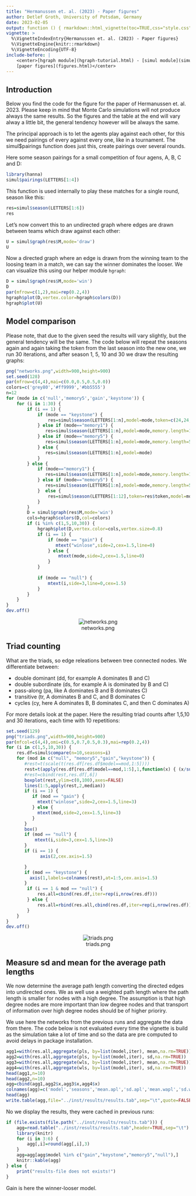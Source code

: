 ```yaml
---
title: "Hermanussen et. al. (2023) - Paper figures"
author: Detlef Groth, University of Potsdam, Germany
date: 2023-02-05
output: function () { rmarkdown::html_vignette(toc=TRUE,css="style.css") }
vignette: >
  %\VignetteIndexEntry{Hermanussen et. al. (2023) - Paper figures}
  %\VignetteEngine{knitr::rmarkdown}
  %\VignetteEncoding{UTF-8}
include-before: |
    <center>[hgraph module](hgraph-tutorial.html) - [simul module](simul-tutorial.html) -
    [paper figures](figures.html)</center>
---
```


## Introduction

Below you find the code for the figure for the paper of Hermanussen et. al.
2023. Please keep in mind that Monte Carlo simulations will not produce always the same results. So the figures and the table at the end will vary alway a little bit, the general tendency however will be always the same.

The principal approach is to let the agents play against each other, for this
we need pairings of every against every one, like in a tournament. The simul$pairings function does just this, create pairings over several rounds.

Here some season pairings for a small competition of four agens, A, B, C and D:

```r
library(hanna)
simul$pairings(LETTERS[1:4])
```

This function is used internally to play these matches for a single round,
season like this:

```r
res=simul$season(LETTERS[1:6])
res
```

Let's now convert this to an undirected graph where edges are drawn between
teams which draw against each other:

```r
U = simul$graph(res$M,mode='draw')
U
```

Now a directed graph where an edge is drawn from the winning team to the
loosing team in a match, we can say the winner dominates the looser. We can visualize this using our helper module `hgraph`:

```r
D = simul$graph(res$M,mode='win')
D
par(mfrow=c(1,2),mai=rep(0.2,4))
hgraph$plot(D,vertex.color=hgraph$colors(D))
hgraph$plot(U)
```

## Model comparison

Please note, that due to the given seed the results will vary slightly, but
the general tendency will be the same. The code below will repeat the seasons
again and again taking the token from the last season into the new one, we run
30 iterations, and after season 1, 5, 10 and 30 we draw the resulting graphs:

```r
png("networks.png",width=900,height=900)
set.seed(128)
par(mfrow=c(4,4),mai=c(0.0,0.5,0.5,0.0))
colors=c('grey80','#ff9999','#bb5555')
n=12
for (mode in c('null','memory5','gain','keystone')) {
    for (i in 1:30) {
        if (i == 1) {
            if (mode == "keystone") {
                res=simul$season(LETTERS[1:n],model=mode,token=c(24,24,rep(12,n-2)))
            } else if (mode=="memory1") {
               res=simul$season(LETTERS[1:n],model=mode,memory.length=1)
            } else if (mode=="memory5") {
               res=simul$season(LETTERS[1:n],model=mode,memory.length=5)
            } else {
               res=simul$season(LETTERS[1:n],model=mode)
            }
        } else {
            if (mode=="memory1") {
               res=simul$season(LETTERS[1:n],model=mode,memory.length=1,memory=res$memory)
            } else if (mode=="memory5") {
               res=simul$season(LETTERS[1:n],model=mode,memory.length=5,memory=res$memory)
            }  else {
                res=simul$season(LETTERS[1:12],token=res$token,model=mode)
            }
        }  
        D = simul$graph(res$M,mode='win') 
        cols=hgraph$colors(D,col=colors)
        if (i %in% c(1,5,10,30)) {
            hgraph$plot(D,vertex.color=cols,vertex.size=0.8)
            if (i == 1) {
                if (mode == "gain") {
                   mtext("winlose",side=2,cex=1.5,line=0)
                } else {
                    mtext(mode,side=2,cex=1.5,line=0)
                }   
            }
        
            if (mode == "null") {
                mtext(i,side=3,line=0,cex=1.5)
            }
        }
    }   
}
dev.off()
```

<center>
![networks.png](networks.png)
</center>

## Triad counting

What are the triads, so edge releations between tree connected nodes. We
differentiate between:

* double dominant (dd, for example A dominates B and C)
* double subordinate (ds, for example A is dominated by B and C)
* pass-along (pa, like A dominates B and B dominates C)
* transitive (tr, A dominates B and C, and B dominates C
* cycles (cy, here A dominates B, B dominates C, and then C dominates A)

For more details look at the paper. Here the resulting triad counts after
1,5,10 and 30 iterations, each time with 10 repetitions:


```r
set.seed(129) 
png("triads.png",width=900,height=900)
par(mfcol=c(4,4),omi=c(0.5,0.7,0.5,0.3),mai=rep(0.2,4))  
for (i in c(1,5,10,30)) {
    res.df=simul$compare(n=10,seasons=i) 
    for (mod in c("null", "memory5","gain","keystone")) {  
       #rest=t(scale(t(res.df[res.df$model==mod,1:5]))) 
       rest=t(apply(res.df[res.df$model==mod,1:5],1,function(x) { (x/sum(x))*100} ))
       #rest=cbind(rest,res.df[,6])
       boxplot(rest,ylim=c(0,100),axes=FALSE) 
       lines(1:5,apply(rest,2,median)) 
       if (i == 1) {
          if (mod == "gain") {
            mtext("winlose",side=2,cex=1.5,line=3)
          } else {
            mtext(mod,side=2,cex=1.5,line=3)
          }
       }
       box()
       if (mod == "null") {
           mtext(i,side=3,cex=1.5,line=3)
       }
       if (i == 1) {
             axis(2,cex.axis=1.5)

       }
       if (mod == "keystone") {
         axis(1,labels=colnames(rest),at=1:5,cex.axis=1.5)
       }
        if (i == 1 & mod == "null") {
            res.all=cbind(res.df,iter=rep(i,nrow(res.df)))
        } else {
            res.all=rbind(res.all,cbind(res.df,iter=rep(i,nrow(res.df))))
        }
    } 
}
dev.off()
```

<center>
![triads.png](triads.png)
</center>

## Measure sd and mean for the average path lengths

We now determine the average path length converting the directed edges into
undirected ones. We as well use a weighted path length where the path length
is smaller for nodes with a high degree. The assumption is that high degree
nodes are more important than low degree nodes and that transport of
information over high degree nodes should be of higher prioriry.

We use here the networks from the previous runs and aggregate the data from
there. The code below is not evaluated every time the vignette is build as the
simulation take a lot of time and so the data are pre computed to avoid delays
in package installation.

```r
agg1=with(res.all,aggregate(pls, by=list(model,iter), mean,na.rm=TRUE))
agg2=with(res.all,aggregate(pls, by=list(model,iter), sd,na.rm=TRUE))
agg3=with(res.all,aggregate(wls, by=list(model,iter), mean,na.rm=TRUE))
agg4=with(res.all,aggregate(wls, by=list(model,iter), sd,na.rm=TRUE))
head(agg1,n=10) 
head(agg2,n=10) 
agg=cbind(agg1,agg2$x,agg3$x,agg4$x)
colnames(agg)=c('model','seasons','mean.apl','sd.apl','mean.wapl','sd.wapl')
head(agg)
write.table(agg,file="../inst/results/results.tab",sep="\t",quote=FALSE)
```

No we display the results, they were cached in previous runs:

```r
if (file.exists(file.path("../inst/results/results.tab"))) {
    agg=read.table("../inst/results/results.tab",header=TRUE,sep="\t")
    library(knitr)
    for (i in 3:6) {
        agg[,i]=round(agg[,i],3)
    }   
    agg=agg[agg$model %in% c("gain","keystone","memory5","null"),]
    knitr::kable(agg)
} else {
    print("results-file does not exists!")
}
```

Gain is here the winner-looser model.




